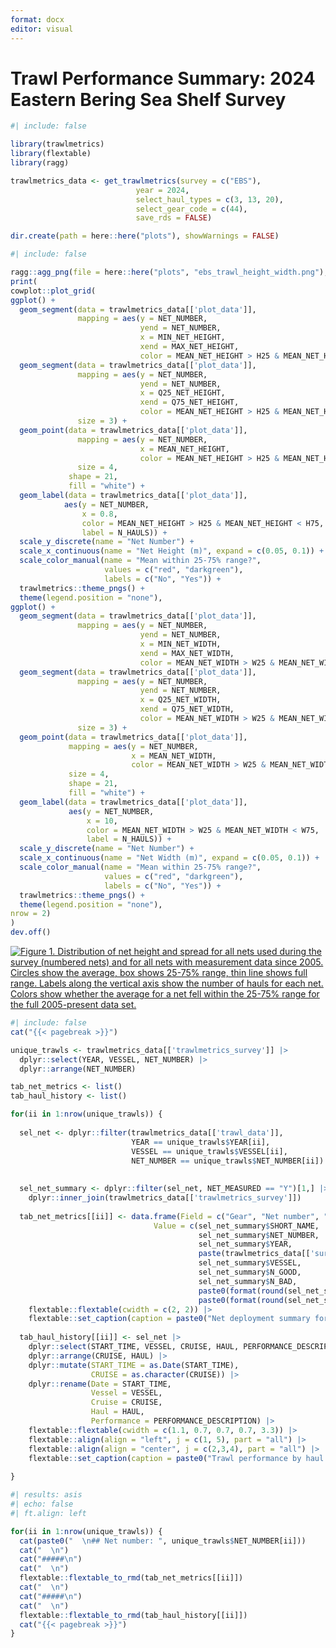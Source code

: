 ```yaml
---
format: docx
editor: visual
---
```


# Trawl Performance Summary: 2024 Eastern Bering Sea Shelf Survey

```r
#| include: false

library(trawlmetrics)
library(flextable)
library(ragg)

trawlmetrics_data <- get_trawlmetrics(survey = c("EBS"), 
                            year = 2024, 
                            select_haul_types = c(3, 13, 20), 
                            select_gear_code = c(44),
                            save_rds = FALSE) 

dir.create(path = here::here("plots"), showWarnings = FALSE)

```

```r
#| include: false

ragg::agg_png(file = here::here("plots", "ebs_trawl_height_width.png"), width = 7, height = 9, res = 600, units = "in")
print(
cowplot::plot_grid(
ggplot() +
  geom_segment(data = trawlmetrics_data[['plot_data']],
               mapping = aes(y = NET_NUMBER,
                             yend = NET_NUMBER,
                             x = MIN_NET_HEIGHT,
                             xend = MAX_NET_HEIGHT,
                             color = MEAN_NET_HEIGHT > H25 & MEAN_NET_HEIGHT < H75)) +
  geom_segment(data = trawlmetrics_data[['plot_data']],
               mapping = aes(y = NET_NUMBER,
                             yend = NET_NUMBER,
                             x = Q25_NET_HEIGHT,
                             xend = Q75_NET_HEIGHT,
                             color = MEAN_NET_HEIGHT > H25 & MEAN_NET_HEIGHT < H75),
               size = 3) +
  geom_point(data = trawlmetrics_data[['plot_data']],
               mapping = aes(y = NET_NUMBER,
                             x = MEAN_NET_HEIGHT,
                             color = MEAN_NET_HEIGHT > H25 & MEAN_NET_HEIGHT < H75),
               size = 4,
             shape = 21,
             fill = "white") +
  geom_label(data = trawlmetrics_data[['plot_data']],
            aes(y = NET_NUMBER,
                x = 0.8,
                color = MEAN_NET_HEIGHT > H25 & MEAN_NET_HEIGHT < H75,
                label = N_HAULS)) +
  scale_y_discrete(name = "Net Number") +
  scale_x_continuous(name = "Net Height (m)", expand = c(0.05, 0.1)) +
  scale_color_manual(name = "Mean within 25-75% range?",
                     values = c("red", "darkgreen"),
                     labels = c("No", "Yes")) +
  trawlmetrics::theme_pngs() +
  theme(legend.position = "none"),
ggplot() +
  geom_segment(data = trawlmetrics_data[['plot_data']],
               mapping = aes(y = NET_NUMBER,
                             yend = NET_NUMBER,
                             x = MIN_NET_WIDTH,
                             xend = MAX_NET_WIDTH,
                             color = MEAN_NET_WIDTH > W25 & MEAN_NET_WIDTH < W75)) +
  geom_segment(data = trawlmetrics_data[['plot_data']],
               mapping = aes(y = NET_NUMBER,
                             yend = NET_NUMBER,
                             x = Q25_NET_WIDTH,
                             xend = Q75_NET_WIDTH,
                             color = MEAN_NET_WIDTH > W25 & MEAN_NET_WIDTH < W75),
               size = 3) +
  geom_point(data = trawlmetrics_data[['plot_data']],
             mapping = aes(y = NET_NUMBER,
                           x = MEAN_NET_WIDTH,
                           color = MEAN_NET_WIDTH > W25 & MEAN_NET_WIDTH < W75),
             size = 4,
             shape = 21,
             fill = "white") +
  geom_label(data = trawlmetrics_data[['plot_data']],
             aes(y = NET_NUMBER,
                 x = 10,
                 color = MEAN_NET_WIDTH > W25 & MEAN_NET_WIDTH < W75,
                 label = N_HAULS)) +
  scale_y_discrete(name = "Net Number") +
  scale_x_continuous(name = "Net Width (m)", expand = c(0.05, 0.1)) +
  scale_color_manual(name = "Mean within 25-75% range?",
                     values = c("red", "darkgreen"),
                     labels = c("No", "Yes")) +
  trawlmetrics::theme_pngs() +
  theme(legend.position = "none"),
nrow = 2)
)
dev.off()
```

[![Figure 1. Distribution of net height and spread for all nets used during the survey (numbered nets) and for all nets with measurement data since 2005. Circles show the average, box shows 25-75% range, thin line shows full range. Labels along the vertical axis show the number of hauls for each net. Colors show whether the average for a net fell within the 25-75% range for the full 2005-present data set.](./plots/ebs_trawl_height_width.png)](%60r%20paste0(%22Trawl%20height%20and%20width%20from%20the%20%22,%20year,%20%22%20%22,%20paste(survey,%20sep%20=%20%22%20and%20%22),%20%22survey(s).%22)%20%60)

```r
#| include: false
cat("{{< pagebreak >}}")

unique_trawls <- trawlmetrics_data[['trawlmetrics_survey']] |>
  dplyr::select(YEAR, VESSEL, NET_NUMBER) |>
  dplyr::arrange(NET_NUMBER)

tab_net_metrics <- list()
tab_haul_history <- list()

for(ii in 1:nrow(unique_trawls)) {
  
  sel_net <- dplyr::filter(trawlmetrics_data[['trawl_data']], 
                           YEAR == unique_trawls$YEAR[ii],
                           VESSEL == unique_trawls$VESSEL[ii],
                           NET_NUMBER == unique_trawls$NET_NUMBER[ii])
  
  
  sel_net_summary <- dplyr::filter(sel_net, NET_MEASURED == "Y")[1,] |>
    dplyr::inner_join(trawlmetrics_data[['trawlmetrics_survey']])
  
  tab_net_metrics[[ii]] <- data.frame(Field = c("Gear", "Net number", "Year", "Survey", "Vessel", "Good hauls", "Bad hauls", "Avg. Height", "Avg. Spread"),
                                Value = c(sel_net_summary$SHORT_NAME,
                                          sel_net_summary$NET_NUMBER,
                                          sel_net_summary$YEAR,
                                          paste(trawlmetrics_data[['survey']], collapse =", "),
                                          sel_net_summary$VESSEL,
                                          sel_net_summary$N_GOOD,
                                          sel_net_summary$N_BAD,
                                          paste0(format(round(sel_net_summary$MEAN_NET_HEIGHT, 1), nsmall = 1), " m"),
                                          paste0(format(round(sel_net_summary$MEAN_NET_WIDTH, 1), nsmall = 1), " m"))) |>
    flextable::flextable(cwidth = c(2, 2)) |>
    flextable::set_caption(caption = paste0("Net deployment summary for net number  ", unique_trawls$NET_NUMBER[ii], " during  ", trawlmetrics_data[['year']], " survey."))
  
  tab_haul_history[[ii]] <- sel_net |>
    dplyr::select(START_TIME, VESSEL, CRUISE, HAUL, PERFORMANCE_DESCRIPTION) |>
    dplyr::arrange(CRUISE, HAUL) |>
    dplyr::mutate(START_TIME = as.Date(START_TIME),
                  CRUISE = as.character(CRUISE)) |>
    dplyr::rename(Date = START_TIME,
                  Vessel = VESSEL,
                  Cruise = CRUISE,
                  Haul = HAUL,
                  Performance = PERFORMANCE_DESCRIPTION) |>
    flextable::flextable(cwidth = c(1.1, 0.7, 0.7, 0.7, 3.3)) |>
    flextable::align(align = "left", j = c(1, 5), part = "all") |>
    flextable::align(align = "center", j = c(2,3,4), part = "all") |>
    flextable::set_caption(caption = paste0("Trawl performance by haul for net number ", unique_trawls$NET_NUMBER[ii], " during  ", trawlmetrics_data[['year']], " survey."))
  
}
```

```r
#| results: asis
#| echo: false
#| ft.align: left

for(ii in 1:nrow(unique_trawls)) {
  cat(paste0("  \n## Net number: ", unique_trawls$NET_NUMBER[ii]))
  cat("  \n")
  cat("#####\n")
  cat("  \n")
  flextable::flextable_to_rmd(tab_net_metrics[[ii]])
  cat("  \n")
  cat("#####\n")
  cat("  \n")
  flextable::flextable_to_rmd(tab_haul_history[[ii]])
  cat("{{< pagebreak >}}")
}
```
